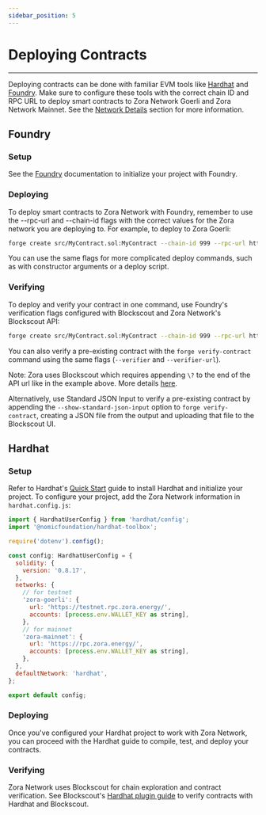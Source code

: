 ```yaml
---
sidebar_position: 5
---
```


# Deploying Contracts

---

Deploying contracts can be done with familiar EVM tools like [Hardhat](https://hardhat.org/) and [Foundry](https://book.getfoundry.sh/). 
Make sure to configure these tools with the correct chain ID and RPC URL to deploy smart contracts to Zora Network Goerli and Zora Network Mainnet. See the [Network Details](/docs/zora-network/network) section for more information.

## Foundry

### Setup

See the [Foundry](https://book.getfoundry.sh/) documentation to initialize your project with Foundry.

### Deploying
To deploy smart contracts to Zora Network with Foundry, remember to use the --rpc-url and --chain-id flags with the correct values for the Zora network you are deploying to. For example, to deploy to Zora Goerli:

```bash
forge create src/MyContract.sol:MyContract --chain-id 999 --rpc-url https://testnet.rpc.zora.energy/ --private-key $PRIVATE_KEY 
```

You can use the same flags for more complicated deploy commands, such as with constructor arguments or a deploy script.

### Verifying
To deploy and verify your contract in one command, use Foundry's verification flags configured with Blockscout and Zora Network's Blockscout API:

```bash
forge create src/MyContract.sol:MyContract --chain-id 999 --rpc-url https://testnet.rpc.zora.energy/ --private-key $PRIVATE_KEY --verify --verifier blockscout --verifier-url https://testnet.explorer.zora.energy/api\?
```

You can also verify a pre-existing contract with the `forge verify-contract` command using the same flags (`--verifier` and `--verifier-url`).

Note: Zora uses Blockscout which requires appending `\?` to the end of the API url like in the example above. More details [here](https://github.com/foundry-rs/foundry/issues/5160).

Alternatively, use Standard JSON Input to verify a pre-existing contract by appending the `--show-standard-json-input` option to `forge verify-contract`, creating a JSON file from the output and uploading that file to the Blockscout UI.


## Hardhat

### Setup
Refer to Hardhat's [Quick Start](https://hardhat.org/hardhat-runner/docs/getting-started#quick-start) guide to install Hardhat and initialize your project. 
To configure your project, add the Zora Network information in `hardhat.config.js`:

```js
import { HardhatUserConfig } from 'hardhat/config';
import '@nomicfoundation/hardhat-toolbox';

require('dotenv').config();

const config: HardhatUserConfig = {
  solidity: {
    version: '0.8.17',
  },
  networks: {
    // for testnet
    'zora-goerli': {
      url: 'https://testnet.rpc.zora.energy/',
      accounts: [process.env.WALLET_KEY as string],
    },
    // for mainnet
    'zora-mainnet': {
      url: 'https://rpc.zora.energy/',
      accounts: [process.env.WALLET_KEY as string],
    },
  },
  defaultNetwork: 'hardhat',
};

export default config;
```

### Deploying
Once you've configured your Hardhat project to work with Zora Network, you can proceed with the Hardhat guide to compile, test, and deploy your contracts.

### Verifying
Zora Network uses Blockscout for chain exploration and contract verification. See Blockscout's [Hardhat plugin guide](https://docs.blockscout.com/for-users/verifying-a-smart-contract/hardhat-verification-plugin) to verify contracts with Hardhat and Blockscout.
